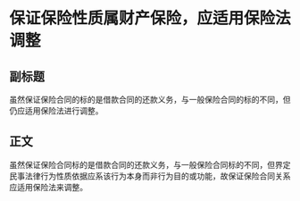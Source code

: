 # 保证保险性质属财产保险，应适用保险法调整
## 副标题
虽然保证保险合同的标的是借款合同的还款义务，与一般保险合同的标的不同，但仍应适用保险法进行调整。
## 正文
虽然保证保险合同标的是借款合同的还款义务，与一般保险合同标的不同，但界定民事法律行为性质依据应系该行为本身而非行为目的或功能，故保证保险合同关系应适用保险法来调整。